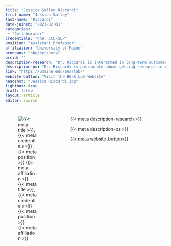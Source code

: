 ```yaml
---
title: "Jessica Salley Riccardi"
first-name: "Jessica Salley"
last-name: "Riccardi"
date-joined: "2021-02-01"
categories:
 - "Collaborator"
credentials: "PhD, CCC-SLP"
position: "Assistant Professor"
affiliation: "University of Maine"
pronouns: "she/her/hers"
orcid: ""
description-research: "Dr. Riccardi is interested in long-term outcomes after childhood brain injury, particularly in the area of cognitive-communication and in high-risk groups."
description-os: "Dr. Riccardi is passionate about getting research in clinicians' hands to change practice and improve outcomes for our clients."
link: "https://umaine.edu/bearlab/"
website-button: "Visit the BEaR Lab Website"
headshot: "Jessica Riccardi.jpg"
lightbox: true
draft: false
layout: article
editor: source
---
```


:::::: columns
::: {.column width="30%"}
![{{< meta title >}}, {{< meta credentials >}}<br>{{< meta position >}}<br>{{< meta affiliation >}}]({{< meta headshot >}})
:::

::: {.column width="5%"}
:::

::: {.column width="65%"}
{{< meta description-research >}}

{{< meta description-os >}}

[{{< meta website-button>}}]({{< meta link >}}){.btn .btn-outline-primary .btn role="button" data-toggle="button" title="Visit the Lab Website"}\
\
:::
::::::
